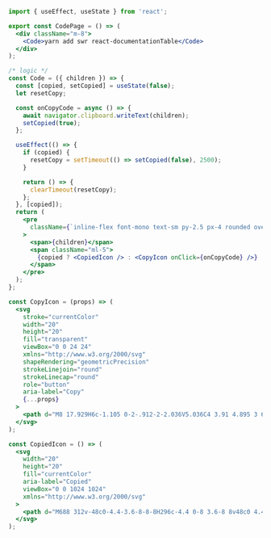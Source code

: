 ```jsx
import { useEffect, useState } from 'react';

export const CodePage = () => (
  <div className="m-8">
    <Code>yarn add swr react-documentationTable</Code>
  </div>
);

/* logic */
const Code = ({ children }) => {
  const [copied, setCopied] = useState(false);
  let resetCopy;

  const onCopyCode = async () => {
    await navigator.clipboard.writeText(children);
    setCopied(true);
  };

  useEffect(() => {
    if (copied) {
      resetCopy = setTimeout(() => setCopied(false), 2500);
    }

    return () => {
      clearTimeout(resetCopy);
    };
  }, [copied]);
  return (
    <pre
      className={`inline-flex font-mono text-sm py-2.5 px-4 rounded overflow-x-auto max-w-full border border-blue-600 text-blue-600`}
    >
      <span>{children}</span>
      <span className="ml-5">
        {copied ? <CopiedIcon /> : <CopyIcon onClick={onCopyCode} />}
      </span>
    </pre>
  );
};

const CopyIcon = (props) => (
  <svg
    stroke="currentColor"
    width="20"
    height="20"
    fill="transparent"
    viewBox="0 0 24 24"
    xmlns="http://www.w3.org/2000/svg"
    shapeRendering="geometricPrecision"
    strokeLinejoin="round"
    strokeLinecap="round"
    role="button"
    aria-label="Copy"
    {...props}
  >
    <path d="M8 17.929H6c-1.105 0-2-.912-2-2.036V5.036C4 3.91 4.895 3 6 3h8c1.105 0 2 .911 2 2.036v1.866m-6 .17h8c1.105 0 2 .91 2 2.035v10.857C20 21.09 19.105 22 18 22h-8c-1.105 0-2-.911-2-2.036V9.107c0-1.124.895-2.036 2-2.036z" />
  </svg>
);

const CopiedIcon = () => (
  <svg
    width="20"
    height="20"
    fill="currentColor"
    aria-label="Copied"
    viewBox="0 0 1024 1024"
    xmlns="http://www.w3.org/2000/svg"
  >
    <path d="M688 312v-48c0-4.4-3.6-8-8-8H296c-4.4 0-8 3.6-8 8v48c0 4.4 3.6 8 8 8h384c4.4 0 8-3.6 8-8zm-392 88c-4.4 0-8 3.6-8 8v48c0 4.4 3.6 8 8 8h184c4.4 0 8-3.6 8-8v-48c0-4.4-3.6-8-8-8H296zm376 116c-119.3 0-216 96.7-216 216s96.7 216 216 216 216-96.7 216-216-96.7-216-216-216zm107.5 323.5C750.8 868.2 712.6 884 672 884s-78.8-15.8-107.5-44.5C535.8 810.8 520 772.6 520 732s15.8-78.8 44.5-107.5C593.2 595.8 631.4 580 672 580s78.8 15.8 107.5 44.5C808.2 653.2 824 691.4 824 732s-15.8 78.8-44.5 107.5zM761 656h-44.3c-2.6 0-5 1.2-6.5 3.3l-63.5 87.8-23.1-31.9a7.92 7.92 0 0 0-6.5-3.3H573c-6.5 0-10.3 7.4-6.5 12.7l73.8 102.1c3.2 4.4 9.7 4.4 12.9 0l114.2-158c3.9-5.3.1-12.7-6.4-12.7zM440 852H208V148h560v344c0 4.4 3.6 8 8 8h56c4.4 0 8-3.6 8-8V108c0-17.7-14.3-32-32-32H168c-17.7 0-32 14.3-32 32v784c0 17.7 14.3 32 32 32h272c4.4 0 8-3.6 8-8v-56c0-4.4-3.6-8-8-8z" />
  </svg>
);
```
